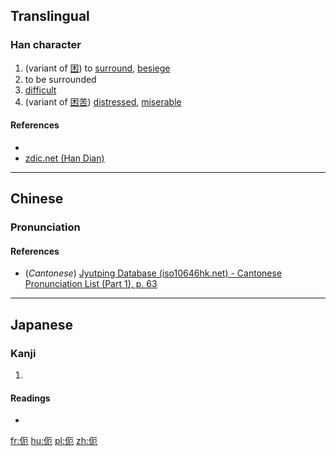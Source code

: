 ==Translingual==

===Han character===
{{Han char|rn=9|rad=人|as=04|sn=6|four=|canj=人一尸山 (OMSU)|ids=⿰[[亻]][[厄]]}}

# (variant of [[困]]) to [[surround]], [[besiege]]
# to be surrounded
# [[difficult]]
# (variant of [[困苦]]) [[distressed]], [[miserable]]

====References====
* {{Han ref|kx=0095.190|dkj=00434|dj=0202.030|hdz=10120.040|uh=4F0C|ud=20236}}
*[http://www.zdic.net/zd/zi/ZdicE4ZdicBCZdic8C.htm zdic.net (Han Dian)]

----

==Chinese==
{{zh-forms}}

===Pronunciation===
{{zh-pron
|m=ài
|c=aai3,ngaai3
|mc=
|oc=
|ma=
|cat=v,a
}}

====References====
*(''Cantonese'') [http://www.iso10646hk.net/jp/document/download.jsp Jyutping Database (iso10646hk.net) - Cantonese Pronunciation List (Part 1), p. 63]

----

==Japanese==

===Kanji===
{{ja-kanji|grade=|rs=人04}}

# {{defn|lang=ja|sort=人04}}

====Readings====
* {{ja-readings|on=[[あい]] (ai), [[あ]] (a)|kun=[[くるしむ]] (kurushimu)}}

[[fr:伌]]
[[hu:伌]]
[[pl:伌]]
[[zh:伌]]